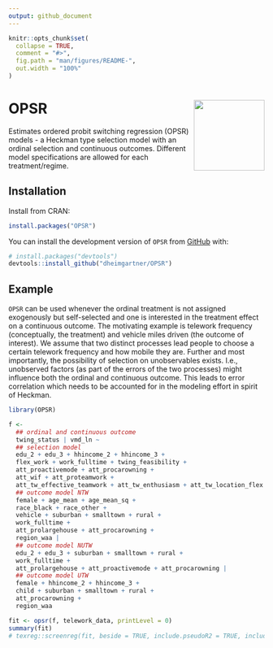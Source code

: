 ```yaml
---
output: github_document
---
```


<!-- README.md is generated from README.Rmd. Please edit that file -->

```r
knitr::opts_chunk$set(
  collapse = TRUE,
  comment = "#>",
  fig.path = "man/figures/README-",
  out.width = "100%"
)
```

# OPSR <img src="man/figures/logo.svg" align="right" height="139" alt="" />

<!-- badges: start -->
<!-- badges: end -->

Estimates ordered probit switching regression (OPSR) models - a Heckman type selection model with an ordinal selection and continuous outcomes. Different model specifications are allowed for each treatment/regime.

## Installation

Install from CRAN:

``` r
install.packages("OPSR")
```

You can install the development version of `OPSR` from [GitHub](https://github.com/) with:

``` r
# install.packages("devtools")
devtools::install_github("dheimgartner/OPSR")
```

## Example

`OPSR` can be used whenever the ordinal treatment is not assigned exogenously but self-selected and one is interested in the treatment effect on a continuous outcome. The motivating example is telework frequency (conceptually, the treatment) and vehicle miles driven (the outcome of interest). We assume that two distinct processes lead people to choose a certain telework frequency and how mobile they are. Further and most importantly, the possibility of selection on unobservables exists. I.e., unobserved factors (as part of the errors of the two processes) might influence both the ordinal and continuous outcome. This leads to error correlation which needs to be accounted for in the modeling effort in spirit of Heckman.

```r
library(OPSR)

f <-
  ## ordinal and continuous outcome
  twing_status | vmd_ln ~
  ## selection model
  edu_2 + edu_3 + hhincome_2 + hhincome_3 +
  flex_work + work_fulltime + twing_feasibility +
  att_proactivemode + att_procarowning +
  att_wif + att_proteamwork +
  att_tw_effective_teamwork + att_tw_enthusiasm + att_tw_location_flex |
  ## outcome model NTW
  female + age_mean + age_mean_sq +
  race_black + race_other +
  vehicle + suburban + smalltown + rural +
  work_fulltime +
  att_prolargehouse + att_procarowning +
  region_waa |
  ## outcome model NUTW
  edu_2 + edu_3 + suburban + smalltown + rural +
  work_fulltime +
  att_prolargehouse + att_proactivemode + att_procarowning |
  ## outcome model UTW
  female + hhincome_2 + hhincome_3 +
  child + suburban + smalltown + rural +
  att_procarowning +
  region_waa

fit <- opsr(f, telework_data, printLevel = 0)
summary(fit)
# texreg::screenreg(fit, beside = TRUE, include.pseudoR2 = TRUE, include.R2 = TRUE)
```
